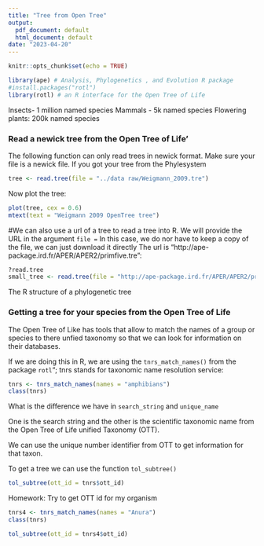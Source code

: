 ```yaml
---
title: "Tree from Open Tree"
output:
  pdf_document: default
  html_document: default
date: "2023-04-20"
---
```


```r
knitr::opts_chunk$set(echo = TRUE)

library(ape) # Analysis, Phylogenetics , and Evolution R package
#install.packages("rotl")
library(rotl) # an R interface for the Open Tree of Life

```

Insects- 1 million named species
Mammals - 5k named species
Flowering plants: 200k named species

### Read a newick tree from the Open Tree of Life'

The following function can only read trees in newick format. Make sure your file is a newick file. 
If you got your tree from the Phylesystem 

```r
tree <- read.tree(file = "../data raw/Weigmann_2009.tre")
```

Now plot the tree:
```r
plot(tree, cex = 0.6)
mtext(text = "Weigmann 2009 OpenTree tree")
```

#We can also use a url of a tree to read a tree into R. We will provide the URL in the argument `file =`
In this case, we do nor have to keep a copy of the file, we can just download it directly
The url is “http://ape-package.ird.fr/APER/APER2/primfive.tre”:

```r
?read.tree
small_tree <- read.tree(file = "http://ape-package.ird.fr/APER/APER2/primfive.tre")
```

The R structure of a phylogenetic tree

### Getting a tree for your species from the Open Tree of Life


The Open Tree of Like has tools that allow to match the names of a group or species to there unfied taxonomy so that we can look for information on their databases. 

If we are doing this in R, we are using the `tnrs_match_names()` from the package `rotl`"; tnrs stands for taxonomic name resolution service:

```r
tnrs <- tnrs_match_names(names = "amphibians")
class(tnrs)
```

What is the difference we have in `search_string` and `unique_name`

One is the search string and the other is the scientific taxonomic name from the Open Tree of Life unified Taxonomy (OTT).


We can use the unique number identifier from OTT to get information for that taxon. 

To get a tree we can use the function `tol_subtree()`

```r
tol_subtree(ott_id = tnrs$ott_id)
```

Homework: Try to get OTT id for my organism

```r
tnrs4 <- tnrs_match_names(names = "Anura")
class(tnrs)
```

```r
tol_subtree(ott_id = tnrs4$ott_id)
```

